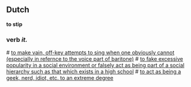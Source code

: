 ==Dutch==
'''to stip'''
===verb ''it.''=== # [[to make vain, off-key attempts to sing when one obviously cannot (especially in refernce to the voice part of baritone)]] # [[to fake excessive popularity in a social environment or falsely act as being part of a social hierarchy such as that which exists in a high school]] # [[to act as being a geek, nerd, idiot, etc. to an extreme degree]]